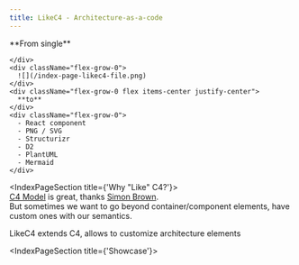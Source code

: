```yaml
---
title: LikeC4 - Architecture-as-a-code
---
```



<Hero/>
<GetStartedButton/>
<HeroVideo/>

<IndexPageSection title="Automation">  
  <div className="mt-4 flex flex-row items-center space-x-12">
  <div className="flex-grow-0 flex items-center justify-center">
      **From single**


    </div>
    <div className="flex-grow-0">      
      ![](/index-page-likec4-file.png)
    </div>
    <div className="flex-grow-0 flex items-center justify-center">
      **to**
    </div>
    <div className="flex-grow-0">
      - React component
      - PNG / SVG
      - Structurizr
      - D2
      - PlantUML
      - Mermaid      
    </div>
  </div>
</IndexPageSection>


<IndexPageSection title={'Why "Like" C4?'}>    
  [C4 Model](https://c4model.com/) is great, thanks [Simon Brown](http://simonbrown.je/).  
  But sometimes we want to go beyond container/component elements, have custom ones with our semantics.

  LikeC4 extends C4, allows to customize architecture elements
</IndexPageSection>

<IndexPageSection title={'Showcase'}>    
  <IndexPageDiagram/>
</IndexPageSection>
